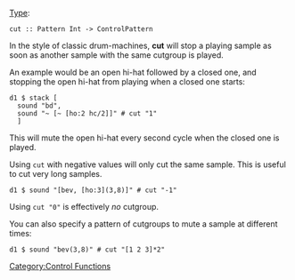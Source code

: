 {{DISPLAYTITLE:cut}} 
[[Type signature|Type]]: <source inline>cut :: Pattern Int -> ControlPattern</source>

In the style of classic drum-machines, '''cut''' will stop a playing sample as soon as another sample with the same cutgroup is played.

An example would be an open hi-hat followed by a closed one, and stopping the open hi-hat from playing when a closed one starts:

<source>
d1 $ stack [
  sound "bd",
  sound "~ [~ [ho:2 hc/2]]" # cut "1"
  ]
</source>

This will mute the open hi-hat every second cycle when the closed one is played.

Using <code>cut</code> with negative values will only cut the same sample. This is useful to cut very long samples.

<source>
d1 $ sound "[bev, [ho:3](3,8)]" # cut "-1"
</source>

Using <code>cut "0"</code> is effectively ''no'' cutgroup.

You can also specify a pattern of cutgroups to mute a sample at different times:

<source>
d1 $ sound "bev(3,8)" # cut "[1 2 3]*2"
</source>

[[Category:Control Functions]]